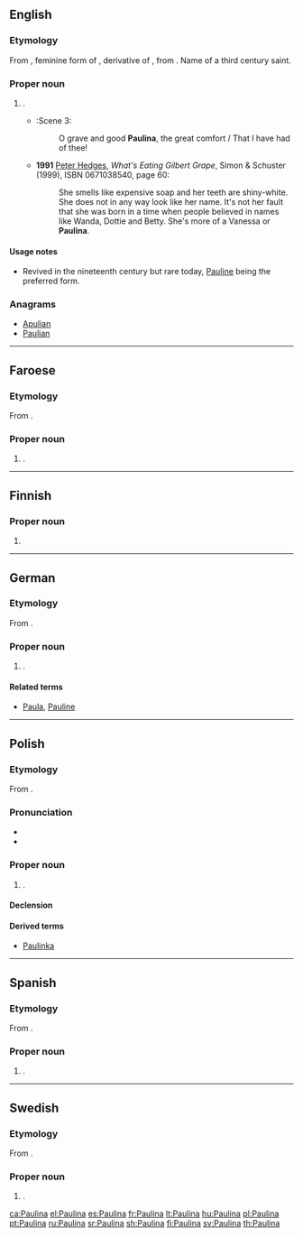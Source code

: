 {{also|Paulīna}}

==English==

===Etymology===
From {{etyl|la|en}} {{term|Paulina|lang=la}}, feminine form of {{term|Paulinus|lang=la}}, derivative of {{term|Paulus|lang=la}}, from   {{term|paulus||small|lang=la}}. Name of a third century saint.

===Proper noun===
{{en-proper noun}}

# {{given name|female|from=Latin}}.
#* {{RQ:Shakespeare Winter|V}}:Scene 3:
#*: O grave and good '''Paulina''', the great comfort / That I have had of thee!
#* '''1991''' [[w:Peter Hedges|Peter Hedges]], ''What's Eating Gilbert Grape'', Simon & Schuster (1999), ISBN 0671038540, page 60:
#*: She smells like expensive soap and her teeth are shiny-white. She does not in any way look like her name. It's not her fault that she was born in a time when people believed in names like Wanda, Dottie and Betty. She's more of a Vanessa or '''Paulina'''.

====Usage notes====
* Revived in the nineteenth century but rare today, [[Pauline]] being the preferred form.

===Anagrams===
* [[Apulian#English|Apulian]]
* [[Paulian#English|Paulian]]

----

==Faroese==

===Etymology===
From {{etyl|la|fo}} {{term|Paulina|lang=la}}.

===Proper noun===
{{head|fo|proper noun}}

# {{given name|female|lang=fo}}.

----

==Finnish==

===Proper noun===
{{head|fi|proper noun form}}

# {{fi-form of|case=essive|pl=singular|Pauli}}

----

==German==

===Etymology===
From {{etyl|la|de}} {{term|Paulina|lang=la}}.

===Proper noun===
{{head|de|proper noun}}

# {{given name|female|lang=de}}.

====Related terms====
* [[Paula]], [[Pauline]]

----

==Polish==

===Etymology===
From {{etyl|la|pl}} {{term|Paulina|lang=la}}.

===Pronunciation===
* {{IPA|[pawˈli.na]|[pa.uˈli.na]|lang=pl}}
* {{audio|Pl-Paulina.ogg|Audio|lang=pl}}

===Proper noun===
{{pl-proper noun|f|m=Paweł}}

# {{given name|female|lang=pl}}.

====Declension====
{{pl-decl-noun-f|Pauli|n}}

====Derived terms====
* [[Paulinka]]

----

==Spanish==

===Etymology===
From {{etyl|la|es}} {{term|Paulina|lang=la}}.

===Proper noun===
{{es-proper noun|f}}

# {{given name|female|lang=es}}.

----

==Swedish==

===Etymology===
From {{etyl|la|sv}} {{term|Paulina|lang=la}}.

===Proper noun===
{{head|sv|proper noun}}

# {{given name|female|lang=sv}}.

[[ca:Paulina]]
[[el:Paulina]]
[[es:Paulina]]
[[fr:Paulina]]
[[lt:Paulina]]
[[hu:Paulina]]
[[pl:Paulina]]
[[pt:Paulina]]
[[ru:Paulina]]
[[sr:Paulina]]
[[sh:Paulina]]
[[fi:Paulina]]
[[sv:Paulina]]
[[th:Paulina]]